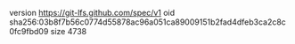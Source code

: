 version https://git-lfs.github.com/spec/v1
oid sha256:03b8f7b56c0774d55878ac96a051ca89009151b2fad4dfeb3ca2c8c0fc9fbd09
size 4738

